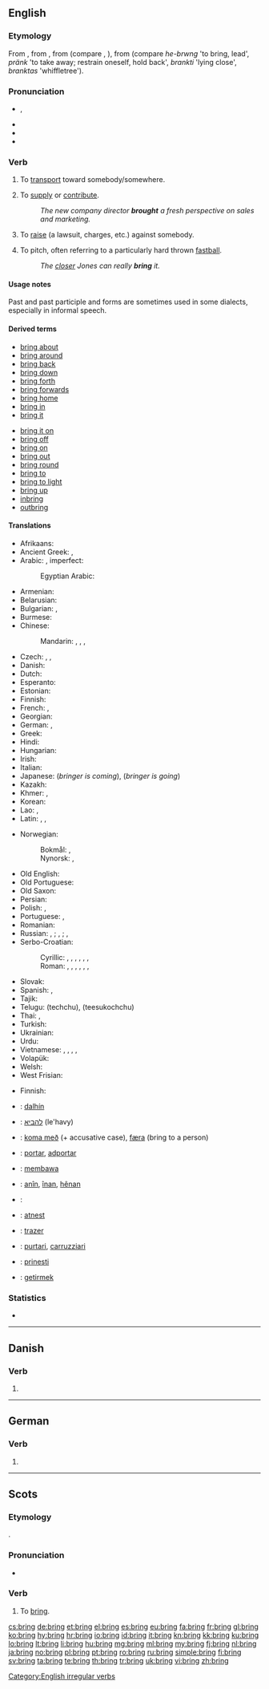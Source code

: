 ==English==

===Etymology===
From {{etyl|enm}} {{term|bringen|lang=enm}}, from {{etyl|ang}} {{term|bringan||to bring, lead, bring forth, carry, adduce, produce, present, offer|lang=ang}}, from {{proto|Germanic|bringanan|to bring|lang=en}} (compare {{etyl|nl|-}} {{term|brengen}}, {{etyl|de|-}} {{term|bringen}}), from {{proto|Indo-European|bhrenk}} (compare {{etyl|cy|-}} ''he-brwng'' 'to bring, lead', {{etyl|txb|-}} ''pränk'' 'to take away; restrain oneself, hold back', {{etyl|lv|-}} ''brankti'' 'lying close', {{etyl|lt|-}} ''branktas'' 'whiffletree').

===Pronunciation===
* {{IPA|/ˈbɹɪŋ/}}, {{X-SAMPA|/"brIN/}}
* {{audio|en-us-bring.ogg|Audio (US)}}
* {{audio|En-uk-to bring.ogg|Audio (UK)}}
* {{rhymes|ɪŋ}}

===Verb===
{{en-verb|brings|bringing|brought|brought}}

# {{transitive}} To [[transport]] toward somebody/somewhere.
# {{transitive|figuratively}} To [[supply]] or [[contribute]].
#: ''The new company director '''brought''' a fresh perspective on sales and marketing.''
# {{transitive}} To [[raise]] (a lawsuit, charges, etc.) against somebody.
# {{baseball}} To pitch, often referring to a particularly hard thrown [[fastball]].
#: ''The [[closer]] Jones can really '''bring''' it.''

====Usage notes====
Past {{term|brang}} and past participle {{term|brung}} and {{term|broughten}} forms are sometimes used in some dialects, especially in informal speech.

====Derived terms====
{{rel-top|terms derived from "bring"}}
* [[bring about]]
* [[bring around]]
* [[bring back]]
* [[bring down]]
* [[bring forth]]
* [[bring forwards]]
* [[bring home]]
* [[bring in]]
* [[bring it]]
{{rel-mid}}
* [[bring it on]]
* [[bring off]]
* [[bring on]]
* [[bring out]]
* [[bring round]]
* [[bring to]]
* [[bring to light]]
* [[bring up]]
* [[inbring]]
* [[outbring]]
{{rel-bottom}}

====Translations====
{{trans-top|to transport toward somebody/somewhere}}
* Afrikaans: {{t-|af|bring|xs=Afrikaans}}
* Ancient Greek: {{tø|grc|ἄγω|tr=agō|sc=polytonic}}, {{tø|grc|φέρω|tr=pherō|sc=polytonic}}
* Arabic: {{t|ar|أحضر|alt=أَحْضَرَ|tr=ʾáḥḍara}}, imperfect: {{t|ar|يحضر|tr=yuḥḍiru}}
*: Egyptian Arabic: {{tø|arz|جاب|tr=gāb|sc=Arab|xs=Egyptian Arabic}}
* Armenian: {{t+|hy|բերել|tr=berel}}
* Belarusian: {{t|be|прыносіць|tr=prynósic’|sc=Cyrl}} {{impf}}
* Bulgarian: {{t+|bg|донасям|tr=donásjam}},  {{t+|bg|довеждам|tr=dovéždam}}
* Burmese: {{t|my|ယူလာ|tr=yula|sc=Mymr}}
* Chinese:
*: Mandarin: {{t|zh|帶來|sc=Hani}}, {{t|zh|带来|tr=dàilái|sc=Hani}} {{qualifier|bringer is coming}}, {{t|zh|帶去|sc=Hani}}, {{t|zh|带去|tr=dàiqu|sc=Hani}} {{qualifier|bringer is going}}
* Czech: {{t-|cs|přinést}}, {{t-|cs|přivést}}, {{t-|cs|přivézt}}
* Danish: {{t+|da|bringe}}
* Dutch: {{t|nl|brengen}}
* Esperanto: {{t-|eo|alporti|xs=Esperanto}}
* Estonian: {{t|et|tooma}}
* Finnish: {{t+|fi|tuoda}}
* French: {{t+|fr|apporter}}, {{t+|fr|amener}}
* Georgian: {{t|ka|მოტანა|tr=motana|sc=Geor}}
* German: {{t+|de|bringen}}, {{t+|de|holen}}
* Greek: {{t+|el|φέρνω|tr=férno}}
* Hindi: {{t-|hi|लाना|tr=lānā|xs=Hindi}}
* Hungarian: {{t+|hu|hoz}}
* Irish: {{t|ga|tabhair}}
* Italian: {{t+|it|portare}}
* Japanese: {{t|ja|持って来る|tr=もってくる, motte-kuru}} (''bringer is coming''), {{t|ja|持って行く|tr=もっていく, motte-iku}} (''bringer is going'')
* Kazakh: {{t|kk|әкелу|tr=äkelw|sc=Cyrl}}
* Khmer: {{t|km|យក...មក|tr=yɔɔk <something> mɔɔk|sc=Khmr}}, {{t|km|នាំ...មក|tr=noam <somebody> mɔɔk|sc=Khmr}}
* Korean: {{t|ko|가져오다|tr=gajyeo-oda|sc=Kore}}
* Lao: {{t|lo|ເອົາມາ|tr=ao máː|sc=Laoo}}, {{t|lo|ນຳ|tr=nam|sc=Laoo}}
* Latin: {{t+|la|addo|alt=addō}},  {{t+|la|adduco|alt=addūcō}},  {{t-|la|porto|alt=portō}}
{{trans-mid}}
* Norwegian:
*: Bokmål: {{t|nb|bringe}}, {{t|nb|ta med}}
*: Nynorsk: {{t|nn|bringe}}, {{t|nn|ta med}}
* Old English: {{t|ang|bringan}}
* Old Portuguese: {{tø|roa-ptg|trager}}
* Old Saxon: {{tø|osx|bringan}}
* Persian: {{t+|fa|آوردن|tr=âvardan|xs=Persian}}
* Polish: {{t|pl|przynosić}} {{impf}}, {{t|pl|przynieść}} {{pf.}}
* Portuguese: {{t+|pt|trazer}},  {{t+|pt|levar}}
* Romanian: {{t+|ro|aduce}}
* Russian: {{t+|ru|приносить|tr=prinosít’}} {{impf}}, {{t+|ru|принести|tr=prinestí}} {{pf.}} {{qualifier|to carry a thing}}; {{t|ru|приводить|tr=privodít’}} {{impf}}, {{t+|ru|привести|tr=privestí}} {{pf.}} {{qualifier|to accompany a person}};  {{t|ru|привозить|tr=privozít’|sc=Cyrl}} {{impf}}, {{t|ru|привезти|tr=priveztí|sc=Cyrl}} {{pf.}} {{qualifier|on a wheeled vehicle}}
* Serbo-Croatian:
*: Cyrillic: {{qualifier|intransitive}} {{t|sh|донети}}, {{qualifier|transitive}} {{t|sh|доносити}}, {{qualifier|transitive}} {{t|sh|носити}}, {{qualifier|intransitive}} {{t|sh|понети}}, {{qualifier|intransitive}} {{t|sh|довести}}, {{qualifier|transitive}} {{t|sh|доводити}}, {{qualifier|slang, german origin}} {{t|sh|дофурати}}
*: Roman: {{qualifier|intransitive}} {{t|sh|donijeti}}, {{qualifier|transitive}} {{t|sh|donositi}}, {{qualifier|transitive}} {{t|sh|nositi}}, {{qualifier|intransitive}} {{t|sh|ponijeti}}, {{qualifier|intransitive}} {{t|sh|dovesti}}, {{qualifier|transitive}} {{t|sh|dovoditi}}, {{qualifier|slang, german origin}} {{t|sh|dofurati}}
* Slovak: {{t|sk|priniesť}}
* Spanish: {{t+|es|traer}},  {{t+|es|llevar}}
* Tajik: {{t|tg|овардан|tr=ovardan|sc=Cyrl}}
* Telugu: {{t|te|తెచ్చు}} (techchu), {{t|te|తీసుకొచ్చు}} (teesukochchu)
* Thai: {{t|th|นำ|tr=nam|sc=Thai}}, {{t|th|เอามา|tr=ao maa|sc=Thai}}
* Turkish: {{t|tr|getirmek}}
* Ukrainian: {{t|uk|приносити|tr=prynosýty|sc=Cyrl}} {{impf}}
* Urdu: {{t-|ur|لانا|tr=lānā|xs=Urdu}}
* Vietnamese: {{t|vi|cầm lại}}, {{t|vi|đem lại}}, {{t|vi|mang lại}}, {{t|vi|xách lại}}, {{t|vi|đưa lại}}
* Volapük: {{t|vo|blinön}}
* Welsh: {{t|cy|dod â}}
* West Frisian: {{t-|fy|bringe|xs=West Frisian}}
{{trans-bottom}}

{{trans-top|baseball: to pitch}}
* Finnish: {{t+|fi|syöttää}}
{{trans-mid}}
{{trans-bottom}}

{{checktrans-top}}
* {{ttbc|tl}}: [[dalhín]]
* {{ttbc|he}}: [[להביא]] (le'havy)
* {{ttbc|is}}: [[koma með]] (+ accusative case), [[færa]] (bring to a person)
* {{ttbc|io}}: [[portar]], [[adportar]]
* {{ttbc|id}}: [[bawa|membawa]]
{{trans-mid}}
* {{ttbc|ku}}: [[anîn]], [[înan]], [[hênan]]
* {{ttbc|la}}: {{t+|la|fero|alt=ferō}}
* {{ttbc|lv}}: [[atnest]]
* {{ttbc|pt}}: [[trazer]]
* {{ttbc|scn}}: [[purtari]], [[carruzziari]]
* {{ttbc|sl}}: [[prinesti]]
* {{ttbc|tr}}: [[getirmek]]
{{trans-bottom}}

===Statistics===
* {{rank|c.|strong|dead|399|bring|returned|seems|soul}}

[[Category:English irregular verbs]]

----

==Danish==

===Verb===
{{head|da|verb form}}

# {{form of|imperative|bringe|lang=da}}

----

==German==

===Verb===
{{head|de|verb form}}

# {{form of|The imperative of second-person singular|[[bringen]]}}

----

==Scots==

===Etymology===
{{etyl|ang|sco}} {{term|bringan|lang=ang}}.

===Pronunciation===
* {{IPA|/brɪŋ/|lang=sco}}

===Verb===
{{sco-verb|brings|bringin|brocht}}

# To [[#English|bring]].

[[cs:bring]]
[[de:bring]]
[[et:bring]]
[[el:bring]]
[[es:bring]]
[[eu:bring]]
[[fa:bring]]
[[fr:bring]]
[[gl:bring]]
[[ko:bring]]
[[hy:bring]]
[[hr:bring]]
[[io:bring]]
[[id:bring]]
[[it:bring]]
[[kn:bring]]
[[kk:bring]]
[[ku:bring]]
[[lo:bring]]
[[lt:bring]]
[[li:bring]]
[[hu:bring]]
[[mg:bring]]
[[ml:bring]]
[[my:bring]]
[[fj:bring]]
[[nl:bring]]
[[ja:bring]]
[[no:bring]]
[[pl:bring]]
[[pt:bring]]
[[ro:bring]]
[[ru:bring]]
[[simple:bring]]
[[fi:bring]]
[[sv:bring]]
[[ta:bring]]
[[te:bring]]
[[th:bring]]
[[tr:bring]]
[[uk:bring]]
[[vi:bring]]
[[zh:bring]]
